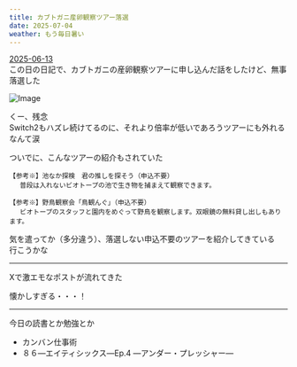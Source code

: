 ```yaml
---
title: カブトガニ産卵観察ツアー落選
date: 2025-07-04
weather: もう毎日暑い
---
```


[2025-06-13](/diary/2025/06/13)  
この日の日記で、カブトガニの産卵観察ツアーに申し込んだ話をしたけど、無事落選した

![Image](../../assets/diary-20250705150059.jpg)

くー、残念  
Switch2もハズレ続けてるのに、それより倍率が低いであろうツアーにも外れるなんて涙

ついでに、こんなツアーの紹介もされていた

```
【参考※】池なか探検　君の推しを探そう（申込不要）  
　 普段は入れないビオトープの池で生き物を捕まえて観察できます。
```

```
【参考※】野鳥観察会「鳥観んぐ」（申込不要）  
　 ビオトープのスタッフと園内をめぐって野鳥を観察します。双眼鏡の無料貸し出しもあります。
```

気を遣ってか（多分違う）、落選しない申込不要のツアーを紹介してきている  
行こうかな

---

Xで激エモなポストが流れてきた  
<Tweet id="https://x.com/orangerangenow/status/1940370213012476000" />

懐かしすぎる・・・！

---

今日の読書とか勉強とか
- カンバン仕事術
- ８６―エイティシックス―Ep.4 ―アンダー・プレッシャー―
